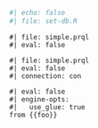 ```r
#| echo: false
#| file: set-db.R
```

```prql
#| file: simple.prql
#| eval: false
```

```prql
#| file: simple.prql
#| eval: false
#| connection: con
```

```prql
#| eval: false
#| engine-opts:
#|   use_glue: true
from {{foo}}
```
